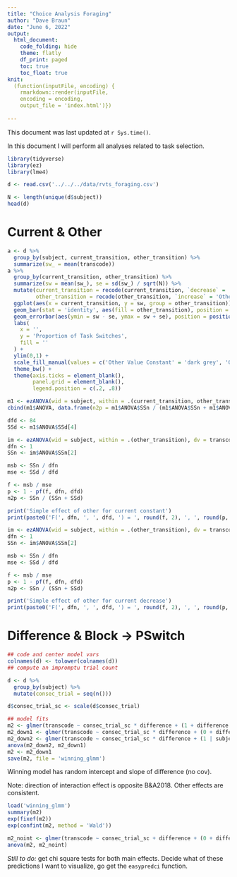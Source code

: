 ```yaml
---
title: "Choice Analysis Foraging"
author: "Dave Braun"
date: "June 6, 2022"
output:
  html_document:
    code_folding: hide
    theme: flatly
    df_print: paged
    toc: true
    toc_float: true
knit:
  (function(inputFile, encoding) {
    rmarkdown::render(inputFile,
    encoding = encoding,
    output_file = 'index.html')})
  
---
```



This document was last updated at `r Sys.time()`.

In this document I will perform all analyses related to task selection.

```r
library(tidyverse)
library(ez)
library(lme4)

d <- read.csv('../../../data/rvts_foraging.csv')
```

```r
N <- length(unique(d$subject))
head(d)
```

# Current & Other
  
```r
a <- d %>% 
  group_by(subject, current_transition, other_transition) %>% 
  summarize(sw_ = mean(transcode)) 
a %>% 
  group_by(current_transition, other_transition) %>% 
  summarize(sw = mean(sw_), se = sd(sw_) / sqrt(N)) %>% 
  mutate(current_transition = recode(current_transition, `decrease` = 'Current Value Decrease', `constant` = 'Current Value Constant'),
         other_transition = recode(other_transition, `increase` = 'Other Value Increase', `constant` = 'Other Value Constant')) %>% 
  ggplot(aes(x = current_transition, y = sw, group = other_transition)) +
  geom_bar(stat = 'identity', aes(fill = other_transition), position = position_dodge(width = .9), color = 'black') + 
  geom_errorbar(aes(ymin = sw - se, ymax = sw + se), position = position_dodge(width = .9), width = .3)+ 
  labs(
    x = '',
    y = 'Proportion of Task Switches',
    fill = ''
  ) + 
  ylim(0,1) + 
  scale_fill_manual(values = c('Other Value Constant' = 'dark grey', 'Other Value Increase' = 'white')) + 
  theme_bw() + 
  theme(axis.ticks = element_blank(),
        panel.grid = element_blank(),
        legend.position = c(.2, .8))
```


```r
m1 <- ezANOVA(wid = subject, within = .(current_transition, other_transition), dv = transcode, detailed = TRUE, data = d)
cbind(m1$ANOVA, data.frame(n2p = m1$ANOVA$SSn / (m1$ANOVA$SSn + m1$ANOVA$SSd)))

dfd <- 84
SSd <- m1$ANOVA$SSd[4]

im <- ezANOVA(wid = subject, within = .(other_transition), dv = transcode, detailed = TRUE, data = d[d$current_transition == 'constant',])
dfn <- 1
SSn <- im$ANOVA$SSn[2]

msb <- SSn / dfn
mse <- SSd / dfd

f <- msb / mse
p <- 1 - pf(f, dfn, dfd)
n2p <- SSn / (SSn + SSd)

print('Simple effect of other for current constant')
print(paste0('F(', dfn, ', ', dfd, ') = ', round(f, 2), ', ', round(p, 3), ', eta = ', round(n2p, 2)))
```

```r
im <- ezANOVA(wid = subject, within = .(other_transition), dv = transcode, detailed = TRUE, data = d[d$current_transition == 'decrease',])
dfn <- 1
SSn <- im$ANOVA$SSn[2]

msb <- SSn / dfn
mse <- SSd / dfd

f <- msb / mse
p <- 1 - pf(f, dfn, dfd)
n2p <- SSn / (SSn + SSd)

print('Simple effect of other for current decrease')
print(paste0('F(', dfn, ', ', dfd, ') = ', round(f, 2), ', ', round(p, 3), ', eta = ', round(n2p, 2)))
```


# Difference & Block -> PSwitch

```r
## code and center model vars
colnames(d) <- tolower(colnames(d))
## compute an impromptu trial count

d <- d %>% 
  group_by(subject) %>% 
  mutate(consec_trial = seq(n()))

d$consec_trial_sc <- scale(d$consec_trial)
```


```r
## model fits
m2 <- glmer(transcode ~ consec_trial_sc * difference + (1 + difference | subject), data = d, control = glmerControl(optimizer = 'bobyqa'), family = binomial(link = 'logit'), nAGQ = 1)
m2_down1 <- glmer(transcode ~ consec_trial_sc * difference + (0 + difference | subject) + (1 | subject), data = d, control = glmerControl(optimizer = 'bobyqa'), family = binomial(link = 'logit'), nAGQ = 1)
m2_down2 <- glmer(transcode ~ consec_trial_sc * difference + (1 | subject), data = d, control = glmerControl(optimizer = 'bobyqa'), family = binomial(link = 'logit'), nAGQ = 1)
anova(m2_down2, m2_down1)
m2 <- m2_down1
save(m2, file = 'winning_glmm')
```

Winning model has random intercept and slope of difference (no cov).

Note: direction of interaction effect is opposite B&A2018. Other effects are consistent.

```r
load('winning_glmm')
summary(m2)
exp(fixef(m2))
exp(confint(m2, method = 'Wald'))
```


```r
m2_noint <- glmer(transcode ~ consec_trial_sc + difference + (0 + difference | subject) + (1 | subject), data = d, control = glmerControl(optimizer = 'bobyqa'), family = binomial(link = 'logit'), nAGQ = 1)
anova(m2, m2_noint)
```


*Still to do:* get chi square tests for both main effects. Decide what of these predictions I want to visualize, go get the `easypredci` function.























